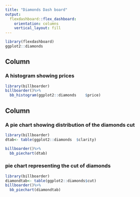 ```yaml
---
title: "Diamonds Dash board"
output: 
  flexdashboard::flex_dashboard:
    orientation: columns
    vertical_layout: fill
---
```


```r
library(flexdashboard)
ggplot2::diamonds	 
```

Column {data-width=500}
-----------------------------------------------------------------------

### A histogram showing prices

```r
library(billboarder)
billboarder()%>%
  bb_histogram(ggplot2::diamonds	$price)


```

Column {data-width=350}
-----------------------------------------------------------------------

### A pie chart showing distribution of the diamonds cut

```r
library(billboarder)
dtab<- table(ggplot2::diamonds	$clarity)

billboarder()%>%
  bb_piechart(dtab)

```

### pie chart representing the cut of diamonds

```r
library(billboarder)
diamondtab<- table(ggplot2::diamonds$cut)
billboarder()%>%
  bb_piechart(diamondtab)
  

```

